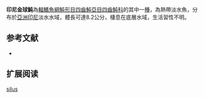{{Speciesbox
| name = 印尼金球魨
| image = 
| image_width = 250px
| status = NE
| status_system = IUCN3.1 
| genus = Auriglobus
| species = silus
| authority = [[Roberts|Roberts]], 1982
| synonyms = *''Chonerhinos silus ,Roberts, 1982''
}}
'''印尼金球魨'''為[[輻鰭魚綱|輻鰭魚綱]][[魨形目|魨形目]][[四齒魨亞目|四齒魨亞目]][[四齒魨科|四齒魨科]]的其中一[[種|種]]，為熱帶淡水魚，分布於[[亞洲|亞洲]][[印尼|印尼]]淡水水域，體長可達8.2公分，棲息在底層水域，生活習性不明。
==参考文献==
*{{FishBase_species|genus=Auriglobus|species=silus|year=2014|month=3}}

== 扩展阅读 ==
{{refbegin}}
{{wikispecies-inline|Auriglobus silus|印尼金球魨}}
{{refend}}
{{Taxonbar|from=Q3768358}}

[[Category:金球魨屬|silus]]


{{魚類小作品}}